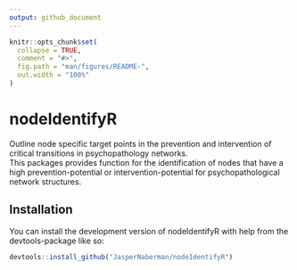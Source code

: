 ```yaml
---
output: github_document
---
```


<!-- README.md is generated from README.Rmd. Please edit that file -->

```r
knitr::opts_chunk$set(
  collapse = TRUE,
  comment = "#>",
  fig.path = "man/figures/README-",
  out.width = "100%"
)
```

# nodeIdentifyR

<!-- badges: start -->
<!-- badges: end -->

Outline node specific target points in the prevention and intervention of critical transitions in psychopathology networks.  
This packages provides function for the identification of nodes that have a high prevention-potential or intervention-potential for psychopathological network structures.

## Installation

You can install the development version of nodeIdentifyR with help from the devtools-package like so:

``` r
devtools::install_github("JasperNaberman/nodeIdentifyR")
```
